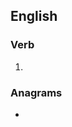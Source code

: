 ==English==

===Verb===
{{head|en|verb form}}

# {{en-third-person singular of|restyle}}

===Anagrams===
* {{anagrams|en|a=eelrssty|Esterlys|tyreless}}